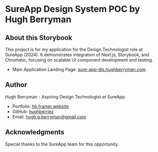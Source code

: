 # SureApp Design System POC by Hugh Berryman

## About this Storybook

This project is for my application for the Design Technologist role at SureApp (2024). It demonstrates integration of Next.js, Storybook, and Chromatic, focusing on scalable UI component development and testing.

- Main Application Landing Page: [sure-app-dls.hughberryman.com](https://sure-app-dls.hughberryman.com/)

## Author

Hugh Berryman - Aspiring Design Technologist at SureApp.

- Portfolio: [hb.framer.website](https://hb.framer.website)
- GitHub: [hughberriez](https://github.com/hughberriez)
- Email: [hugh.g.berryman@gmail.com](mailto:hugh.g.berryman@gmail.com)

## Acknowledgments

Special thanks to the SureApp team for this opportunity.
